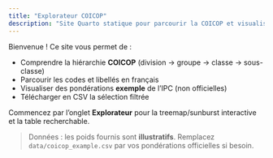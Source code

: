 ```yaml
---
title: "Explorateur COICOP"
description: "Site Quarto statique pour parcourir la COICOP et visualiser des pondérations d’IPC (exemple)"
---
```


Bienvenue ! Ce site vous permet de :

- Comprendre la hiérarchie **COICOP** (division → groupe → classe → sous-classe)
- Parcourir les codes et libellés en français
- Visualiser des pondérations **exemple** de l’IPC (non officielles)
- Télécharger en CSV la sélection filtrée

Commencez par l’onglet **Explorateur** pour la treemap/sunburst interactive et la table recherchable.

> Données : les poids fournis sont **illustratifs**. Remplacez `data/coicop_example.csv` par vos pondérations officielles si besoin.
